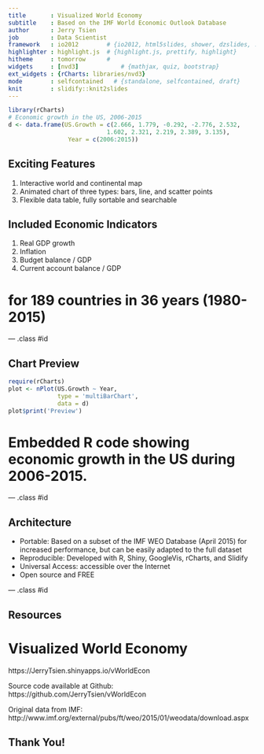```yaml
---
title       : Visualized World Economy
subtitle    : Based on the IMF World Economic Outlook Database
author      : Jerry Tsien
job         : Data Scientist
framework   : io2012        # {io2012, html5slides, shower, dzslides, ...}
highlighter : highlight.js  # {highlight.js, prettify, highlight}
hitheme     : tomorrow      # 
widgets     : [nvd3]            # {mathjax, quiz, bootstrap}
ext_widgets : {rCharts: libraries/nvd3}
mode        : selfcontained   # {standalone, selfcontained, draft}
knit        : slidify::knit2slides
---
```


```r
library(rCharts)
# Economic growth in the US, 2006-2015
d <- data.frame(US.Growth = c(2.666, 1.779, -0.292, -2.776, 2.532,
                            1.602, 2.321, 2.219, 2.389, 3.135),
                 Year = c(2006:2015))
```

## Exciting Features  

1. Interactive world and continental map  
2. Animated chart of three types: bars, line, and scatter points  
3. Flexible data table, fully sortable and searchable  

## Included Economic Indicators  

1. Real GDP growth  
2. Inflation  
3. Budget balance / GDP  
4. Current account balance / GDP  

# for 189 countries in 36 years (1980-2015)  

--- .class #id 

## Chart Preview  

```r
require(rCharts)
plot <- nPlot(US.Growth ~ Year,
              type = 'multiBarChart',
              data = d)
plot$print('Preview')
```

# Embedded R code showing economic growth in the US during 2006-2015.  

--- .class #id 

## Architecture

- Portable: Based on a subset of the IMF WEO Database (April 2015) for increased performance, but can be easily adapted to the full dataset  
- Reproducible: Developed with R, Shiny, GoogleVis, rCharts, and Slidify  
- Universal Access: accessible over the Internet  
- Open source and FREE  

--- .class #id 

## Resources  

# Visualized World Economy  
https://JerryTsien.shinyapps.io/vWorldEcon

Source code available at Github:  
https://github.com/JerryTsien/vWorldEcon

Original data from IMF:  
http://www.imf.org/external/pubs/ft/weo/2015/01/weodata/download.aspx

## Thank You!  
